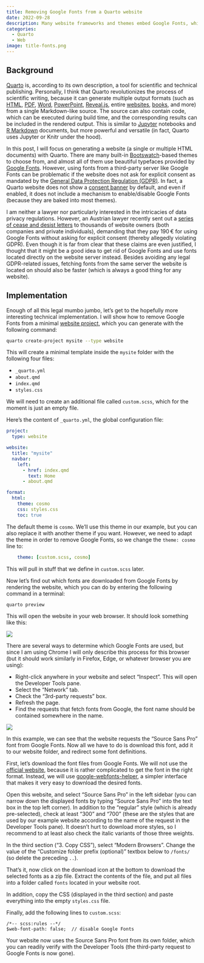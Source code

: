 ```yaml
---
title: Removing Google Fonts from a Quarto website
date: 2022-09-28
description: Many website frameworks and themes embed Google Fonts, which is very convenient. However, contacting third-party servers in the background without acquiring explicit consent might violate data privacy laws. In addition, using local fonts (or fonts available directly on a website) is often faster than retrieving from an external server. In this post, I show how to disable Google Fonts and use fonts stored on your own server for websites generated with Quarto and its built-in themes.
categories:
  - Quarto
  - Web
image: title-fonts.png
---
```


## Background

[Quarto](https://quarto.org/) is, according to its own description, a tool for scientific and technical publishing. Personally, I think that Quarto revolutionizes the process of scientific writing, because it can generate multiple output formats (such as [HTML](https://quarto.org/docs/output-formats/html-basics.html), [PDF](https://quarto.org/docs/output-formats/pdf-basics.html), [Word](https://quarto.org/docs/output-formats/ms-word.html), [PowerPoint](https://quarto.org/docs/presentations/powerpoint.html), [Reveal.js](https://quarto.org/docs/presentations/revealjs/), entire [websites](https://quarto.org/docs/websites/), [books](https://quarto.org/docs/books/), and more) from a single Markdown-like source. The source can also contain code, which can be executed during build time, and the corresponding results can be included in the rendered output. This is similar to [Jupyter](https://jupyter.org/) notebooks and [R Markdown](https://rmarkdown.rstudio.com/) documents, but more powerful and versatile (in fact, Quarto uses Jupyter or Knitr under the hood).

In this post, I will focus on generating a website (a single or multiple HTML documents) with Quarto. There are many built-in [Bootswatch](https://bootswatch.com/)-based themes to choose from, and almost all of them use beautiful typefaces provided by [Google Fonts](https://fonts.google.com/). However, using fonts from a third-party server like Google Fonts can be problematic if the website does not ask for explicit consent as mandated by the [General Data Protection Regulation (GDPR)](https://gdpr.eu/). In fact, a Quarto website does not show a [consent banner](https://quarto.org/docs/websites/website-tools.html#cookie-consent) by default, and even if enabled, it does not include a mechanism to enable/disable Google Fonts (because they are baked into most themes).

I am neither a lawyer nor particularly interested in the intricacies of data privacy regulations. However, an Austrian lawyer recently sent out a [series of cease and desist letters](https://www.efdpo.eu/information-event-about-google-fonts-in-austria/) to thousands of website owners (both companies and private individuals), demanding that they pay 190&thinsp;€ for using Google Fonts without asking for explicit consent (thereby allegedly violating GDPR). Even though it is far from clear that these claims are even justified, I thought that it might be a good idea to get rid of Google Fonts and use fonts located directly on the website server instead. Besides avoiding any legal GDPR-related issues, fetching fonts from the same server the website is located on should also be faster (which is always a good thing for any website).


## Implementation

Enough of all this legal mumbo jumbo, let's get to the hopefully more interesting technical implementation. I will show how to remove Google Fonts from a minimal [website project](https://quarto.org/docs/websites/), which you can generate with the following command:

```bash
quarto create-project mysite --type website
```

This will create a minimal template inside the `mysite` folder with the following four files:

- `_quarto.yml`
- `about.qmd`
- `index.qmd`
- `styles.css`

We will need to create an additional file called `custom.scss`, which for the moment is just an empty file.

Here's the content of `_quarto.yml`, the global configuration file:

```yaml
project:
  type: website

website:
  title: "mysite"
  navbar:
    left:
      - href: index.qmd
        text: Home
      - about.qmd

format:
  html:
    theme: cosmo
    css: styles.css
    toc: true
```

The default theme is `cosmo`. We'll use this theme in our example, but you can also replace it with another theme if you want. However, we need to adapt the theme in order to remove Google Fonts, so we change the `theme: cosmo` line to:

```yaml
    theme: [custom.scss, cosmo]
```

This will pull in stuff that we define in `custom.scss` later.

Now let's find out which fonts are downloaded from Google Fonts by rendering the website, which you can do by entering the following command in a terminal:

```bash
quarto preview
```

This will open the website in your web browser. It should look something like this:

![](website.png)

There are several ways to determine which Google Fonts are used, but since I am using Chrome I will only describe this process for this browser (but it should work similarly in Firefox, Edge, or whatever browser you are using):

- Right-click anywhere in your website and select "Inspect". This will open the Developer Tools pane.
- Select the "Network" tab.
- Check the "3rd-party requests" box.
- Refresh the page.
- Find the requests that fetch fonts from Google, the font name should be contained somewhere in the name.

![](website-inspect.png)

In this example, we can see that the website requests the "Source Sans Pro" font from Google Fonts. Now all we have to do is download this font, add it to our website folder, and redirect some font definitions.

First, let's download the font files from Google Fonts. We will not use the [official website](https://fonts.google.com/), because it is rather complicated to get the font in the right format. Instead, we will use [google-webfonts-helper](https://google-webfonts-helper.herokuapp.com/fonts), a simpler interface that makes it very easy to download the desired fonts.

Open this website, and select "Source Sans Pro" in the left sidebar (you can narrow down the displayed fonts by typing "Source Sans Pro" into the text box in the top left corner). In addition to the "regular" style (which is already pre-selected), check at least "300" and "700" (these are the styles that are used by our example website according to the name of the request in the Developer Tools pane). It doesn't hurt to download more styles, so I recommend to at least also check the italic variants of those three weights.

In the third section ("3. Copy CSS"), select "Modern Browsers". Change the value of the "Customize folder prefix (optional)" textbox below to `/fonts/` (so delete the preceding `..`).

That's it, now click on the download icon at the bottom to download the selected fonts as a zip file. Extract the contents of the file, and put all files into a folder called `fonts` located in your website root.

In addition, copy the CSS (displayed in the third section) and paste everything into the empty `styles.css` file.

Finally, add the following lines to `custom.scss`:

```
/*-- scss:rules --*/
$web-font-path: false;  // disable Google Fonts
```

Your website now uses the Source Sans Pro font from its own folder, which you can readily verify with the Developer Tools (the third-party request to Google Fonts is now gone).
